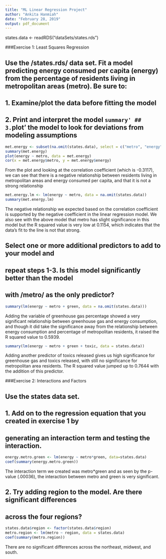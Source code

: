 ```yaml
---
title: "ML Linear Regression Project"
author: "Ankita Hanmiah"
date: "February 28, 2019"
output: pdf_document
---
```


states.data <- readRDS("dataSets/states.rds")

###Exercise 1: Least Squares Regression

## Use the /states.rds/ data set. Fit a model predicting energy consumed per capita (energy) from the percentage of residents living in metropolitan areas (metro). Be sure to:

##   1. Examine/plot the data before fitting the model
##   2. Print and interpret the model `summary'
##   3. `plot' the model to look for deviations from modeling assumptions

```r
met.energy <- subset(na.omit(states.data), select = c("metro", "energy"))
summary(met.energy)
plot(energy ~ metro, data = met.energy)
cor(x = met.energy$metro, y = met.energy$energy)
```
From the plot and looking at the correlation coefficient (which is -0.3117), we
can see that there is a negative relationship between residents living in metropolitan
areas and energy consumed per capita, and that it is not a strong relationship

```r
met.energy.lm <- lm(energy ~ metro, data = na.omit(states.data))
summary(met.energy.lm)
```
The negative relationship we expected based on the correlation coefficient is
supported by the negative coefficient in the linear regression model. We also
see with the above model that metro has slight significance in this model but
the R squared value is very low at 0.1154, which indicates that the data's fit to the 
line is not that strong.


##   Select one or more additional predictors to add to your model and
##   repeat steps 1-3. Is this model significantly better than the model
##   with /metro/ as the only predictor?

```r
summary(lm(energy ~ metro + green, data = na.omit(states.data)))
```
Adding the variable of greenhouse gas percentage showed a very significant relationship
between greenhouse gas and energy consumption, and though it did take the significance 
away from the relationship between energy consumption and percentage of metropolitan residents,
it raised the R squared value to 0.5939.
```r
summary(lm(energy ~ metro + green + toxic, data = states.data))
```

Adding another predictor of toxics released gives us high significance for greenhouse gas and 
toxics released, with still no significance for metropolitan area residents. The R squared value
jumped up to 0.7644 with the addition of this predictor.

###Exercise 2: Interactions and Factors

## Use the states data set.

##   1. Add on to the regression equation that you created in exercise 1 by
##      generating an interaction term and testing the interaction.
```r
energy.metro.green <- lm(energy ~ metro*green, data=states.data)
coef(summary(energy.metro.green))
```
The interaction term we created was metro*green and as seen by the p-value (.00036), the
interaction between metro and green is very significant.

##   2. Try adding region to the model. Are there significant differences
##      across the four regions?
```r
states.data$region <- factor(states.data$region)
metro.region <- lm(metro ~ region, data = states.data)
coef(summary(metro.region))
```
There are no significant differences across the northeast, midwest, and south. 